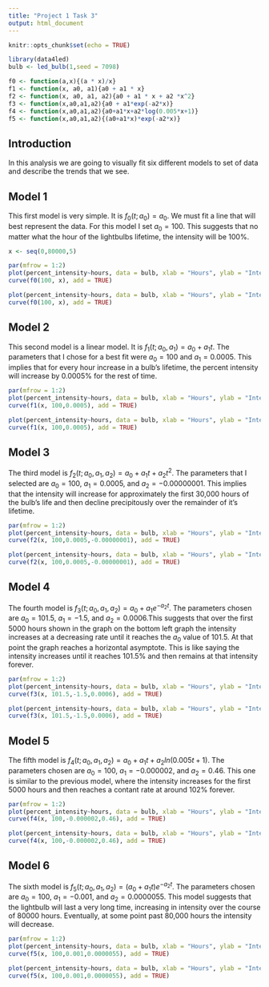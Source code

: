 ```yaml
---
title: "Project 1 Task 3"
output: html_document
---
```


```r
knitr::opts_chunk$set(echo = TRUE)
```

```r
library(data4led)
bulb <- led_bulb(1,seed = 7098)
```


```r
f0 <- function(a,x){(a * x)/x}
f1 <- function(x, a0, a1){a0 + a1 * x}
f2 <- function(x, a0, a1, a2){a0 + a1 * x + a2 *x^2}
f3 <- function(x,a0,a1,a2){a0 + a1*exp(-a2*x)}
f4 <- function(x,a0,a1,a2){a0+a1*x+a2*log(0.005*x+1)}
f5 <- function(x,a0,a1,a2){(a0+a1*x)*exp(-a2*x)}
```

## Introduction

In this analysis we are going to visually fit six different models to set of data and describe the trends that we see.

## Model 1 

This first model is very simple. It is $f_0(t;a_0)=a_0$. We must fit a line that will best represent the data. For this model I set $a_0 = 100$. This suggests that no matter what the hour of the lightbulbs lifetime, the intensity will be 100%.

```r
x <- seq(0,80000,5)

par(mfrow = 1:2)
plot(percent_intensity~hours, data = bulb, xlab = "Hours", ylab = "Intensity (%)", pch = 20)
curve(f0(100, x), add = TRUE)

plot(percent_intensity~hours, data = bulb, xlab = "Hours", ylab = "Intensity (%)", pch = 20, xlim = c(0,80000), ylim = c(0,120))
curve(f0(100, x), add = TRUE)
```

## Model 2

This second model is a linear model. It is $f_1(t;a_0,a_1) = a_0 + a_1t$. The parameters that I chose for a best fit were $a_0 = 100$ and $a_1 = 0.0005$. This implies that for every hour increase in a bulb's lifetime, the percent intensity will increase by 0.0005% for the rest of time.

```r
par(mfrow = 1:2)
plot(percent_intensity~hours, data = bulb, xlab = "Hours", ylab = "Intensity (%)", pch = 20)
curve(f1(x, 100,0.0005), add = TRUE)

plot(percent_intensity~hours, data = bulb, xlab = "Hours", ylab = "Intensity (%)", pch = 20, xlim = c(0,80000), ylim = c(0,120))
curve(f1(x, 100,0.0005), add = TRUE)
```

## Model 3

The third model is $f_2(t;a_0,a_1,a_2) = a_0 + a_1t+a_2t^2$. The parameters that I selected are $a_0 = 100$, $a_1 = 0.0005$, and $a_2 = -0.00000001$. This implies that the intensity will increase for approximately the first 30,000 hours of the bulb's life and then decline precipitously over the remainder of it's lifetime.

```r
par(mfrow = 1:2)
plot(percent_intensity~hours, data = bulb, xlab = "Hours", ylab = "Intensity (%)", pch = 20)
curve(f2(x, 100,0.0005,-0.00000001), add = TRUE)

plot(percent_intensity~hours, data = bulb, xlab = "Hours", ylab = "Intensity (%)", pch = 20, xlim = c(0,80000), ylim = c(0,120))
curve(f2(x, 100,0.0005,-0.00000001), add = TRUE)
```

## Model 4

The fourth model is $f_3(t;a_0,a_1,a_2) = a_0 + a_1e^{-a_2t}$. The parameters chosen are $a_0 = 101.5$, $a_1 = -1.5$, and $a_2 = 0.0006$.This suggests that over the first 5000 hours shown in the graph on the bottom left graph the intensity increases at a decreasing rate until it reaches the $a_0$ value of 101.5. At that point the graph reaches a horizontal asymptote. This is like saying the intensity increases until it reaches 101.5% and then remains at that intensity forever.


```r
par(mfrow = 1:2)
plot(percent_intensity~hours, data = bulb, xlab = "Hours", ylab = "Intensity (%)", pch = 20)
curve(f3(x, 101.5,-1.5,0.0006), add = TRUE)

plot(percent_intensity~hours, data = bulb, xlab = "Hours", ylab = "Intensity (%)", pch = 20, xlim = c(0,80000), ylim = c(0,120))
curve(f3(x, 101.5,-1.5,0.0006), add = TRUE)
```

## Model 5

The fifth model is $f_4(t;a_0,a_1,a_2) = a_0 + a_1t+a_2ln(0.005t + 1)$. The parameters chosen are $a_0 = 100$, $a_1 = -0.000002$, and $a_2 = 0.46$. This one is similar to the previous model, where the intensity increases for the first 5000 hours and then reaches a contant rate at around 102% forever.

```r
par(mfrow = 1:2)
plot(percent_intensity~hours, data = bulb, xlab = "Hours", ylab = "Intensity (%)", pch = 20)
curve(f4(x, 100,-0.000002,0.46), add = TRUE)

plot(percent_intensity~hours, data = bulb, xlab = "Hours", ylab = "Intensity (%)", pch = 20, xlim = c(0,80000), ylim = c(0,120))
curve(f4(x, 100,-0.000002,0.46), add = TRUE)
```

## Model 6

The sixth model is $f_5(t;a_0,a_1,a_2) = (a_0 + a_1t)e^{-a_2t}$. The parameters chosen are $a_0 = 100$, $a_1 = -0.001$, and $a_2 = 0.0000055$. This model suggests that the lightbulb will last a very long time, increasing in intensity over the course of 80000 hours. Eventually, at some point past 80,000 hours the intensity will decrease.

```r
par(mfrow = 1:2)
plot(percent_intensity~hours, data = bulb, xlab = "Hours", ylab = "Intensity (%)", pch = 20)
curve(f5(x, 100,0.001,0.0000055), add = TRUE)

plot(percent_intensity~hours, data = bulb, xlab = "Hours", ylab = "Intensity (%)", pch = 20, xlim = c(0,80000), ylim = c(0,120))
curve(f5(x, 100,0.001,0.0000055), add = TRUE)
```


